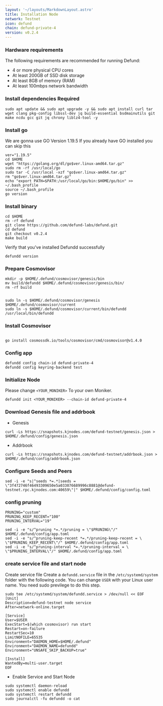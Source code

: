 ```yaml
---
layout: '~/layouts/MarkdownLayout.astro'
title: Installation Node
network: Testnet
icon: defund
chain: defund-private-4
version: v0.2.4
---
```


### Hardware requirements

The following requirements are recommended for running Defund:

- 4 or more physical CPU cores
- At least 200GB of SSD disk storage
- At least 8GB of memory (RAM)
- At least 100mbps network bandwidth


### Install dependencies Required

```
sudo apt update && sudo apt upgrade -y && sudo apt install curl tar wget clang pkg-config libssl-dev jq build-essential bsdmainutils git make ncdu gcc git jq chrony liblz4-tool -y
```

### Install go

We are gonna use GO Version 1.19.5
If you already have GO installed you can skip this 

```
ver="1.19.5"
cd $HOME
wget "https://golang.org/dl/go$ver.linux-amd64.tar.gz"
sudo rm -rf /usr/local/go
sudo tar -C /usr/local -xzf "go$ver.linux-amd64.tar.gz"
rm "go$ver.linux-amd64.tar.gz"
echo "export PATH=$PATH:/usr/local/go/bin:$HOME/go/bin" >> ~/.bash_profile
source ~/.bash_profile
go version
```

### Install binary

```
cd $HOME
rm -rf defund
git clone https://github.com/defund-labs/defund.git
cd defund
git checkout v0.2.4
make build
```

Verify that you've installed Defundd successfully

```
defundd version
```

### Prepare Cosmovisor
```
mkdir -p $HOME/.defund/cosmovisor/genesis/bin
mv build/defundd $HOME/.defund/cosmovisor/genesis/bin/
rm -rf build


sudo ln -s $HOME/.defund/cosmovisor/genesis $HOME/.defund/cosmovisor/current
sudo ln -s $HOME/.defund/cosmovisor/current/bin/defundd /usr/local/bin/defundd
```

### Install Cosmovisor
```

go install cosmossdk.io/tools/cosmovisor/cmd/cosmovisor@v1.4.0
```

### Config app

```
defundd config chain-id defund-private-4
defundd config keyring-backend test
```

### Initialize Node

Please change `<YOUR_MONIKER>` To your own Moniker.

```
defundd init <YOUR_MONIKER> --chain-id defund-private-4
```

### Download Genesis file and addrbook

- Genesis

```
curl -Ls https://snapshots.kjnodes.com/defund-testnet/genesis.json > $HOME/.defund/config/genesis.json
```

- Addrbook

```
curl -Ls https://snapshots.kjnodes.com/defund-testnet/addrbook.json > $HOME/.defund/config/addrbook.json
```

### Configure Seeds and Peers

```
sed -i -e "s|^seeds *=.*|seeds = \"3f472746f46493309650e5a033076689996c8881@defund-testnet.rpc.kjnodes.com:40659\"|" $HOME/.defund/config/config.toml
```

### config pruning

```
PRUNING="custom"
PRUNING_KEEP_RECENT="100"
PRUNING_INTERVAL="19"

sed -i -e "s/^pruning *=.*/pruning = \"$PRUNING\"/" $HOME/.defund/config/app.toml
sed -i -e "s/^pruning-keep-recent *=.*/pruning-keep-recent = \
\"$PRUNING_KEEP_RECENT\"/" $HOME/.defund/config/app.toml
sed -i -e "s/^pruning-interval *=.*/pruning-interval = \
\"$PRUNING_INTERVAL\"/" $HOME/.defund/config/app.toml
```


### create service file and start node

Create service file
Create a `defundd.service` file in the `/etc/systemd/system` folder with the following code. 
You can change `USER` with your Linux user name. You need sudo previlege to do this step.

```
sudo tee /etc/systemd/system/defundd.service > /dev/null << EOF
[Unit]
Description=defund-testnet node service
After=network-online.target

[Service]
User=$USER
ExecStart=$(which cosmovisor) run start
Restart=on-failure
RestartSec=10
LimitNOFILE=65535
Environment="DAEMON_HOME=$HOME/.defund"
Environment="DAEMON_NAME=defundd"
Environment="UNSAFE_SKIP_BACKUP=true"

[Install]
WantedBy=multi-user.target
EOF
```

- Enable Service and Start Node

```
sudo systemctl daemon-reload
sudo systemctl enable defundd
sudo systemctl restart defundd
sudo journalctl -fu defundd -o cat
```
